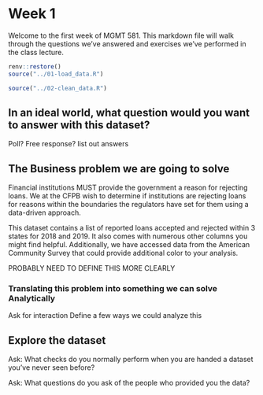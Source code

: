# Week 1

Welcome to the first week of MGMT 581. This markdown file will walk through the questions we've answered and exercises we've performed in the class lecture.



```r
renv::restore()
source("../01-load_data.R")
```

```r
source("../02-clean_data.R")
```

## In an ideal world, what question would you want to answer with this dataset?

Poll?
Free response?
list out answers

## The Business problem we are going to solve
Financial institutions MUST provide the government a reason for rejecting loans. We at the CFPB wish to determine if institutions are rejecting loans for reasons within the boundaries the regulators have set for them using a data-driven approach.

This dataset contains a list of reported loans accepted and rejected within 3 states for 2018 and 2019. It also comes with numerous other columns you might find helpful. Additionally, we have accessed data from the American Community Survey that could provide additional color to your analysis. 

PROBABLY NEED TO DEFINE THIS MORE CLEARLY

### Translating this problem into something we can solve Analytically

Ask for interaction
Define a few ways we could analyze this

## Explore the dataset

Ask: What checks do you normally perform when you are handed a dataset you've never seen before?

Ask: What questions do you ask of the people who provided you the data?


